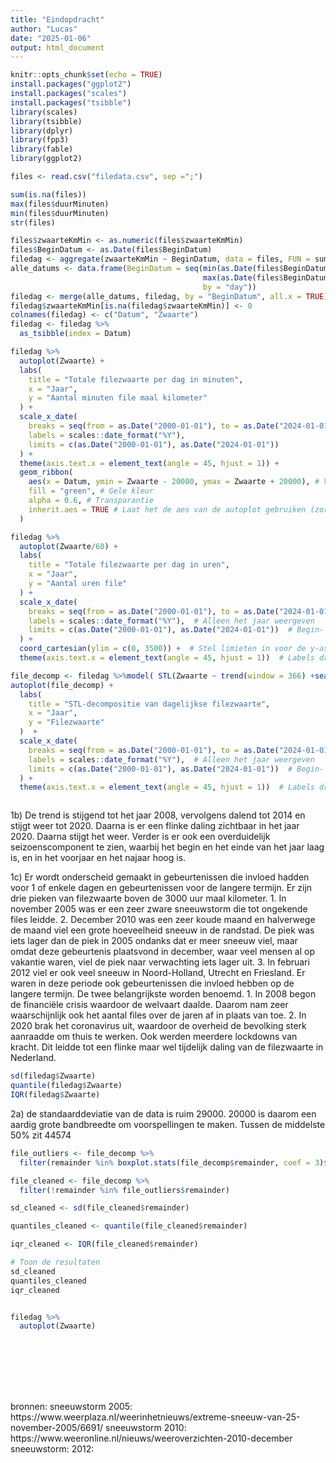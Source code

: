 ```yaml
---
title: "Eindopdracht"
author: "Lucas"
date: "2025-01-06"
output: html_document
---
```


```r
knitr::opts_chunk$set(echo = TRUE)
install.packages("ggplot2")
install.packages("scales")
install.packages("tsibble")
library(scales)
library(tsibble)
library(dplyr)
library(fpp3)
library(fable)
library(ggplot2)
```



```r
files <- read.csv("filedata.csv", sep =";")
```

```r
sum(is.na(files))
max(files$duurMinuten)
min(files$duurMinuten)
str(files)
```


```r
files$zwaarteKmMin <- as.numeric(files$zwaarteKmMin)
files$BeginDatum <- as.Date(files$BeginDatum)
filedag <- aggregate(zwaarteKmMin ~ BeginDatum, data = files, FUN = sum)
alle_datums <- data.frame(BeginDatum = seq(min(as.Date(files$BeginDatum)), 
                                           max(as.Date(files$BeginDatum)), 
                                           by = "day"))
filedag <- merge(alle_datums, filedag, by = "BeginDatum", all.x = TRUE)
filedag$zwaarteKmMin[is.na(filedag$zwaarteKmMin)] <- 0
colnames(filedag) <- c("Datum", "Zwaarte")
filedag <- filedag %>%
  as_tsibble(index = Datum)
```

```r
filedag %>%
  autoplot(Zwaarte) +
  labs(
    title = "Totale filezwaarte per dag in minuten",
    x = "Jaar",
    y = "Aantal minuten file maal kilometer"
  ) +
  scale_x_date(
    breaks = seq(from = as.Date("2000-01-01"), to = as.Date("2024-01-01"), by = "1 year"),
    labels = scales::date_format("%Y"),
    limits = c(as.Date("2000-01-01"), as.Date("2024-01-01"))
  ) + 
  theme(axis.text.x = element_text(angle = 45, hjust = 1)) + 
  geom_ribbon(
    aes(x = Datum, ymin = Zwaarte - 20000, ymax = Zwaarte + 20000), # Voeg x = time toe
    fill = "green", # Gele kleur
    alpha = 0.6, # Transparantie
    inherit.aes = TRUE # Laat het de aes van de autoplot gebruiken (zorg ervoor dat de tijdsequentie wordt doorgegeven)
  )


```



```r


filedag %>%
  autoplot(Zwaarte/60) +
  labs(
    title = "Totale filezwaarte per dag in uren",
    x = "Jaar",
    y = "Aantal uren file"
  ) +
  scale_x_date(
    breaks = seq(from = as.Date("2000-01-01"), to = as.Date("2024-01-01"), by = "1 year"), # Pas de datums aan
    labels = scales::date_format("%Y"),  # Alleen het jaar weergeven
    limits = c(as.Date("2000-01-01"), as.Date("2024-01-01"))  # Begin- en einddatum instellen
  ) +
  coord_cartesian(ylim = c(0, 3500)) +  # Stel limieten in voor de y-as
  theme(axis.text.x = element_text(angle = 45, hjust = 1))  # Labels draaien indien nodig


```



```r
file_decomp <- filedag %>%model( STL(Zwaarte ~ trend(window = 366) +season(window = "periodic"), robust = TRUE) ) %>% components()
autoplot(file_decomp) +
  labs(
    title = "STL-decompositie van dagelijkse filezwaarte",
    x = "Jaar",
    y = "Filezwaarte"
  )  +
  scale_x_date(
    breaks = seq(from = as.Date("2000-01-01"), to = as.Date("2024-01-01"), by = "1 year"), # Pas de datums aan
    labels = scales::date_format("%Y"),  # Alleen het jaar weergeven
    limits = c(as.Date("2000-01-01"), as.Date("2024-01-01"))  # Begin- en einddatum instellen
  ) +
  theme(axis.text.x = element_text(angle = 45, hjust = 1))  # Labels draaien indien nodig



```
1b)   De trend is stijgend tot het jaar 2008, vervolgens dalend tot 2014 en stijgt weer tot 2020. Daarna is er een flinke daling zichtbaar in het jaar 2020. Daarna stijgt het weer. Verder is er ook een overduidelijk seizoenscomponent te zien, waarbij het begin en het einde van het jaar laag is, en in het voorjaar en het najaar hoog is.

1c)   Er wordt onderscheid gemaakt in gebeurtenissen die invloed hadden voor 1 of enkele dagen en gebeurtenissen voor de langere termijn.
        Er zijn drie pieken van filezwaarte boven de 3000 uur maal kilometer. 
          1. In november 2005 was er een zeer zware sneeuwstorm die tot ongekende files leidde.
          2. December 2010 was een zeer koude maand en halverwege de maand viel een grote hoeveelheid sneeuw in de randstad. De piek was iets lager dan de piek in 2005 ondanks dat er              meer sneeuw viel, maar omdat deze gebeurtenis plaatsvond in december, waar veel mensen al op vakantie waren, viel de piek naar verwachting iets lager uit.
          3. In februari 2012 viel er ook veel sneeuw in Noord-Holland, Utrecht en Friesland. 
        Er waren in deze periode ook gebeurtenissen die invloed hebben op de langere termijn. De twee belangrijkste worden benoemd.
          1. In 2008 begon de financiële crisis waardoor de welvaart daalde. Daarom nam zeer waarschijnlijk ook het aantal files over de jaren af in plaats van toe.
          2. In 2020 brak het coronavirus uit, waardoor de overheid de bevolking sterk aanraadde om thuis te werken. Ook werden meerdere lockdowns van kracht. Dit leidde tot een                   flinke maar wel tijdelijk daling van de filezwaarte in Nederland.
        

```r
sd(filedag$Zwaarte)
quantile(filedag$Zwaarte)
IQR(filedag$Zwaarte)
```

2a) de standaarddeviatie van de data is ruim 29000. 20000 is daarom een aardig grote bandbreedte om voorspellingen te maken. Tussen de middelste 50% zit 44574


```r
file_outliers <- file_decomp %>%
  filter(remainder %in% boxplot.stats(file_decomp$remainder, coef = 3)$out)

file_cleaned <- file_decomp %>%
  filter(!remainder %in% file_outliers$remainder)

sd_cleaned <- sd(file_cleaned$remainder)

quantiles_cleaned <- quantile(file_cleaned$remainder)

iqr_cleaned <- IQR(file_cleaned$remainder)

# Toon de resultaten
sd_cleaned
quantiles_cleaned
iqr_cleaned

```


```r

```


```r
filedag %>%
  autoplot(Zwaarte)
```


```r

```

```r

```

```r

```

```r

```

```r

```

```r

```

```r

```
bronnen:
sneeuwstorm 2005: https://www.weerplaza.nl/weerinhetnieuws/extreme-sneeuw-van-25-november-2005/6691/
sneeuwstorm 2010: https://www.weeronline.nl/nieuws/weeroverzichten-2010-december
sneeuwstorm: 2012: 
